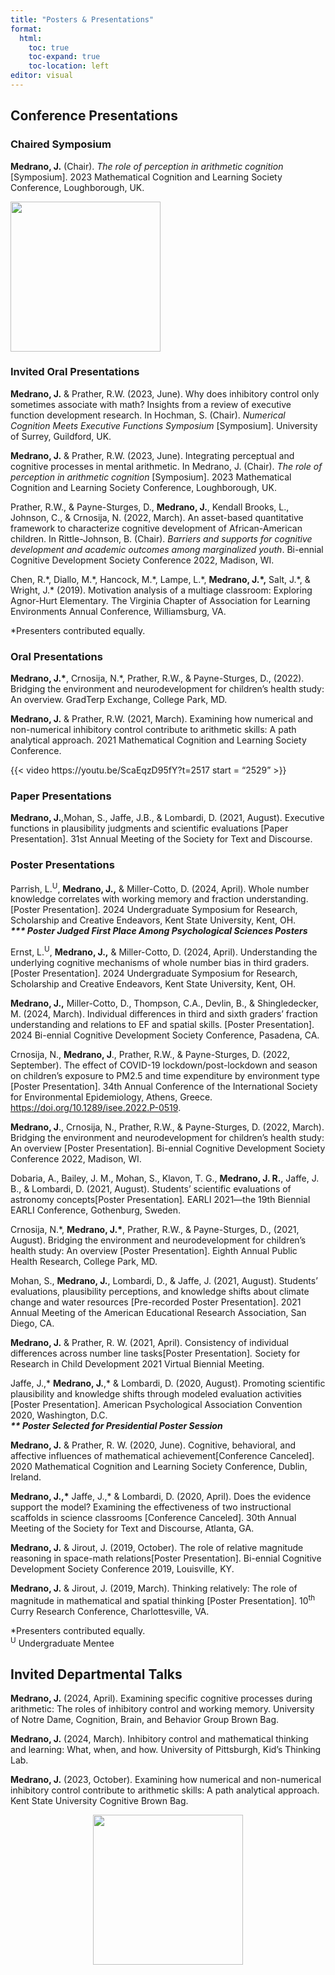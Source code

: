```yaml
---
title: "Posters & Presentations"
format:
  html:
    toc: true
    toc-expand: true
    toc-location: left
editor: visual
---
```


## Conference Presentations

### Chaired Symposium

**Medrano, J.** (Chair). *The role of perception in arithmetic cognition* \[Symposium\]. 2023 Mathematical Cognition and Learning Society Conference, Loughborough, UK.

![](photo-mcls.jpeg){fig-align="center" height="2.5in"}

### Invited Oral Presentations

**Medrano, J.** & Prather, R.W. (2023, June). Why does inhibitory control only sometimes associate with math? Insights from a review of executive function development research. In Hochman, S. (Chair). *Numerical Cognition Meets Executive Functions Symposium* \[Symposium\]. University of Surrey, Guildford, UK.

**Medrano, J.** & Prather, R.W. (2023, June). Integrating perceptual and cognitive processes in mental arithmetic. In Medrano, J. (Chair). *The role of perception in arithmetic cognition* \[Symposium\]. 2023 Mathematical Cognition and Learning Society Conference, Loughborough, UK.

Prather, R.W., & Payne-Sturges, D., **Medrano, J.**, Kendall Brooks, L., Johnson, C., & Crnosija, N. (2022, March). An asset-based quantitative framework to characterize cognitive development of African-American children. In Rittle-Johnson, B. (Chair). *Barriers and supports for cognitive development and academic outcomes among marginalized youth*. Bi-ennial Cognitive Development Society Conference 2022, Madison, WI.

Chen, R.\*, Diallo, M.\*, Hancock, M.\*, Lampe, L.\*, **Medrano, J.\*,** Salt, J.\*, & Wright, J.\* (2019). Motivation analysis of a multiage classroom: Exploring Agnor-Hurt Elementary*.* The Virginia Chapter of Association for Learning Environments Annual Conference, Williamsburg, VA.

\*Presenters contributed equally.

### Oral Presentations

**Medrano, J.\***, Crnosija, N.\*, Prather, R.W., & Payne-Sturges, D., (2022). Bridging the environment and neurodevelopment for children's health study: An overview. GradTerp Exchange, College Park, MD.

**Medrano, J.** & Prather, R.W. (2021, March). Examining how numerical and non-numerical inhibitory control contribute to arithmetic skills: A path analytical approach. 2021 Mathematical Cognition and Learning Society Conference.

{{< video https://youtu.be/ScaEqzD95fY?t=2517 start = "2529" >}}

### Paper Presentations

**Medrano, J.**,Mohan, S., Jaffe, J.B., & Lombardi, D. (2021, August). Executive functions in plausibility judgments and scientific evaluations \[Paper Presentation\]. 31st Annual Meeting of the Society for Text and Discourse.

### Poster Presentations

Parrish, L.^U^, **Medrano, J.,** & Miller-Cotto, D. (2024, April). Whole number knowledge correlates with working memory and fraction understanding. \[Poster Presentation\]. 2024 Undergraduate Symposium for Research, Scholarship and Creative Endeavors, Kent State University, Kent, OH.\
***\*\*\* Poster Judged First Place Among Psychological Sciences Posters***

Ernst, L.^U^, **Medrano, J.,** & Miller-Cotto, D. (2024, April). Understanding the underlying cognitive mechanisms of whole number bias in third graders. \[Poster Presentation\]. 2024 Undergraduate Symposium for Research, Scholarship and Creative Endeavors, Kent State University, Kent, OH.

**Medrano, J.,** Miller-Cotto, D., Thompson, C.A., Devlin, B., & Shingledecker, M. (2024, March). Individual differences in third and sixth graders' fraction understanding and relations to EF and spatial skills. \[Poster Presentation\]. 2024 Bi-ennial Cognitive Development Society Conference, Pasadena, CA. 

Crnosija, N., **Medrano, J**., Prather, R.W., & Payne-Sturges, D. (2022, September). The effect of COVID-19 lockdown/post-lockdown and season on children's exposure to PM2.5 and time expenditure by environment type \[Poster Presentation\]. 34th Annual Conference of the International Society for Environmental Epidemiology, Athens, Greece. <https://doi.org/10.1289/isee.2022.P-0519>.

**Medrano, J**., Crnosija, N., Prather, R.W., & Payne-Sturges, D. (2022, March). Bridging the environment and neurodevelopment for children's health study: An overview \[Poster Presentation\]. Bi-ennial Cognitive Development Society Conference 2022, Madison, WI.

Dobaria, A., Bailey, J. M., Mohan, S., Klavon, T. G., **Medrano, J. R.**, Jaffe, J. B., & Lombardi, D. (2021, August). Students' scientific evaluations of astronomy concepts\[Poster Presentation\]*.* EARLI 2021---the 19th Biennial EARLI Conference, Gothenburg, Sweden.

Crnosija, N.\*, **Medrano, J.\***, Prather, R.W., & Payne-Sturges, D., (2021, August). Bridging the environment and neurodevelopment for children's health study: An overview \[Poster Presentation\]. Eighth Annual Public Health Research, College Park, MD.

Mohan, S., **Medrano, J.**, Lombardi, D., & Jaffe, J. (2021, August). Students' evaluations, plausibility perceptions, and knowledge shifts about climate change and water resources \[Pre-recorded Poster Presentation\]. 2021 Annual Meeting of the American Educational Research Association, San Diego, CA.

**Medrano, J.** & Prather, R. W. (2021, April). Consistency of individual differences across number line tasks\[Poster Presentation\]*.* Society for Research in Child Development 2021 Virtual Biennial Meeting.

Jaffe, J.,\* **Medrano, J.**,\* & Lombardi, D. (2020, August). Promoting scientific plausibility and knowledge shifts through modeled evaluation activities \[Poster Presentation\]. American Psychological Association Convention 2020, Washington, D.C. \
***\*\* Poster Selected for Presidential Poster Session***

**Medrano, J.** & Prather, R. W. (2020, June). Cognitive, behavioral, and affective influences of mathematical achievement\[Conference Canceled\]. 2020 Mathematical Cognition and Learning Society Conference, Dublin, Ireland.

**Medrano, J.,\*** Jaffe, J.,\* & Lombardi, D. (2020, April). Does the evidence support the model? Examining the effectiveness of two instructional scaffolds in science classrooms \[Conference Canceled\]. 30th Annual Meeting of the Society for Text and Discourse, Atlanta, GA.

**Medrano, J.** & Jirout, J. (2019, October). The role of relative magnitude reasoning in space-math relations\[Poster Presentation\]. Bi-ennial Cognitive Development Society Conference 2019, Louisville, KY.

**Medrano, J.** & Jirout, J. (2019, March). Thinking relatively: The role of magnitude in mathematical and spatial thinking \[Poster Presentation\]. 10^th^ Curry Research Conference, Charlottesville, VA.

\*Presenters contributed equally.\
^U^ Undergraduate Mentee

## Invited Departmental Talks

**Medrano, J.** (2024, April). Examining specific cognitive processes during arithmetic: The roles of inhibitory control and working memory. University of Notre Dame, Cognition, Brain, and Behavior Group Brown Bag.

**Medrano, J.** (2024, March). Inhibitory control and mathematical thinking and learning: What, when, and how. University of Pittsburgh, Kid's Thinking Lab.

**Medrano, J.** (2023, October). Examining how numerical and non-numerical inhibitory control contribute to arithmetic skills: A path analytical approach. Kent State University Cognitive Brown Bag.

<center>![](photo-defense.jpeg){fig-align="center" height="2.5in"}</center>

